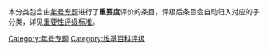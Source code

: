本分类包含由[[Wikipedia:年号专题|年号专题]]进行了'''重要度'''评价的条目，评级后条目会自动归入对应的子分类，详见[[Wikipedia:年号专题/条目评级|重要性评级标准]]。

{{Articles by Importance|topic=年号|project=年号|format=toc}}

[[Category:年号专题|Category:年号专题]]
[[Category:维基百科评级|Category:维基百科评级]]